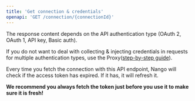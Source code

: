 ```yaml
---
title: 'Get connection & credentials'
openapi: 'GET /connection/{connectionId}'
---
```


<Info>

The response content depends on the API authentication type (OAuth 2, OAuth 1, API key, Basic auth).

If you do not want to deal with collecting & injecting credentials in requests for multiple authentication types, use the Proxy([step-by-step guide](/guides/proxy-requests-to-an-api)).

</Info>

<Tip>
Every time you fetch the connection with this API endpoint, Nango will check if the access token has expired. If it has, it will refresh it.

**We recommend you always fetch the token just before you use it to make sure it is fresh!**

</Tip>
